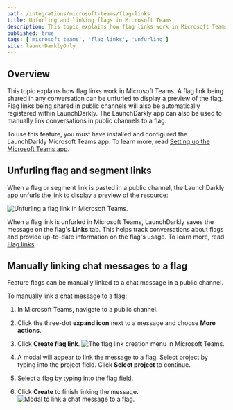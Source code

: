 ```yaml
---
path: /integrations/microsoft-teams/flag-links
title: Unfurling and linking flags in Microsoft Teams
description: This topic explains how flag links work in Microsoft Teams.
published: true
tags: ['microsoft teams', 'flag links', 'unfurling']
site: launchDarklyOnly
---
```


## Overview

This topic explains how flag links work in Microsoft Teams. A flag link being shared in any conversation can be unfurled to display a preview of the flag. Flag links being shared in public channels will also be automatically registered within LaunchDarkly. The LaunchDarkly app can also be used to manually link conversations in public channels to a flag.

To use this feature, you must have installed and configured the LaunchDarkly Microsoft Teams app. To learn more, read [Setting up the Microsoft Teams app](/integrations/microsoft-teams/setting-up).

## Unfurling flag and segment links

When a flag or segment link is pasted in a public channel, the LaunchDarkly app unfurls the link to display a preview of the resource:

![Unfurling a flag link in Microsoft Teams.](teams-ld-unfurl.png)

When a flag link is unfurled in Microsoft Teams, LaunchDarkly saves the message on the flag's **Links** tab. This helps track conversations about flags and provide up-to-date information on the flag's usage. To learn more, read [Flag links](/home/flags/links).

## Manually linking chat messages to a flag

Feature flags can be manually linked to a chat message in a public channel.

To manually link a chat message to a flag:

1. In Microsoft Teams, navigate to a public channel.
2. Click the three-dot **expand icon** next to a message and choose **More actions**.
3. Click **Create flag link**.
   ![The flag link creation menu in Microsoft Teams.](teams-ld-creating-flag-link.png)

4. A modal will appear to link the message to a flag. Select project by typing into the project field. Click **Select project** to continue.
5. Select a flag by typing into the flag field.
6. Click **Create** to finish linking the message.
   ![Modal to link a chat message to a flag.](teams-ld-create-flag-link-modal.png)
